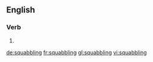 ==English==

===Verb===
{{head|en}}

# {{present participle of|squabble}}

[[de:squabbling]]
[[fr:squabbling]]
[[gl:squabbling]]
[[vi:squabbling]]